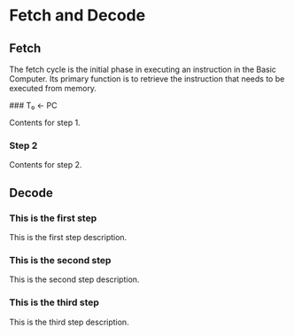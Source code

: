 
# Fetch and Decode
## Fetch
The fetch cycle is the initial phase in executing an instruction in the Basic Computer.
 Its primary function is to retrieve the instruction that needs to be executed from memory. 
 
<Steps>
### T₀ ← PC
 
Contents for step 1.
 
### Step 2
 
Contents for step 2.
</Steps>
## Decode

<Steps>

### This is the first step

This is the first step description.

### This is the second step

This is the second step description.

### This is the third step

This is the third step description.

</Steps>